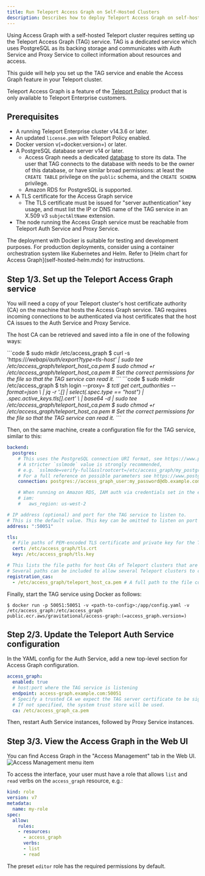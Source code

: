 ```yaml
---
title: Run Teleport Access Graph on Self-Hosted Clusters
description: Describes how to deploy Teleport Access Graph on self-hosted clusters.
---
```


Using Access Graph with a self-hosted Teleport cluster requires
setting up the Teleport Access Graph (TAG) service.
TAG is a dedicated service which uses PostgreSQL as its backing storage
and communicates with Auth Service and Proxy Service
to collect information about resources and access.

This guide will help you set up the TAG service
and enable the Access Graph feature in your Teleport cluster.

Teleport Access Graph is a feature of the [Teleport
Policy](https://goteleport.com/platform/policy/) product that is only available
to Teleport Enterprise customers.

## Prerequisites

- A running Teleport Enterprise cluster v14.3.6 or later.
- An updated `license.pem` with Teleport Policy enabled.
- Docker version v(=docker.version=) or later.
- A PostgreSQL database server v14 or later.
  - Access Graph needs a dedicated [database](https://www.postgresql.org/docs/current/sql-createdatabase.html) to store its data.
    The user that TAG connects to the database with needs to be the owner of this database, or have similar broad permissions:
    at least the `CREATE TABLE` privilege on the `public` schema, and the `CREATE SCHEMA` privilege.
  - Amazon RDS for PostgreSQL is supported.
- A TLS certificate for the Access Graph service
  - The TLS certificate must be issued for "server authentication" key usage,
    and must list the IP or DNS name of the TAG service in an X.509 v3 `subjectAltName` extension.
- The node running the Access Graph service must be reachable from Teleport Auth Service and Proxy Service.

<Notice type="warning">
    The deployment with Docker is suitable for testing and development purposes. For production deployments,
    consider using a container orchestration system like Kubernetes and Helm.
    Refer to [Helm chart for Access Graph](self-hosted-helm.mdx) for instructions.
</Notice>

## Step 1/3. Set up the Teleport Access Graph service

You will need a copy of your Teleport cluster's host certificate authority (CA) on the machine that hosts the Access Graph service.
TAG requires incoming connections to be authenticated via host certificates that the host CA issues to the Auth Service and Proxy Service.

The host CA can be retrieved and saved into a file in one of the following ways:

<Tabs>
<TabItem label="Via curl">
```code
$ sudo mkdir /etc/access_graph
$ curl -s 'https://<Var name="teleport.example.com" />/webapi/auth/export?type=tls-host' | sudo tee /etc/access_graph/teleport_host_ca.pem
$ sudo chmod +r /etc/access_graph/teleport_host_ca.pem # Set the correct permissions for the file so that the TAG service can read it.
    ```
</TabItem>

<TabItem label="Via tctl">
```code
$ sudo mkdir /etc/access_graph
$ tsh login --proxy=<Var name="teleport.example.com" />
$ tctl get cert_authorities --format=json \
    | jq -r '.[] | select(.spec.type == "host") | .spec.active_keys.tls[].cert' \
    | base64 -d | sudo tee /etc/access_graph/teleport_host_ca.pem
$ sudo chmod +r /etc/access_graph/teleport_host_ca.pem # Set the correct permissions for the file so that the TAG service can read it.
```
</TabItem>
</Tabs>

Then, on the same machine, create a configuration file for the TAG service, similar to this:

```yaml
backend:
  postgres:
    # This uses the PostgreSQL connection URI format, see https://www.postgresql.org/docs/current/libpq-connect.html#LIBPQ-CONNSTRING-URIS
    # A stricter `sslmode` value is strongly recommended,
    # e.g. `sslmode=verify-full&sslrootcert=/etc/access_graph/my_postgres_ca.crt`.
    # For a full reference on possible parameters see https://www.postgresql.org/docs/current/libpq-connect.html#LIBPQ-PARAMKEYWORDS
    connection: postgres://access_graph_user:my_password@db.example.com:5432/access_graph_db?sslmode=require

    # When running on Amazon RDS, IAM auth via credentials set in the environment can be used as follows:
    # iam:
    #   aws_region: us-west-2

# IP address (optional) and port for the TAG service to listen to.
# This is the default value. This key can be omitted to listen on port 50051 on all interfaces.
address: ":50051"

tls:
  # File paths of PEM-encoded TLS certificate and private key for the TAG server.
  cert: /etc/access_graph/tls.crt
  key: /etc/access_graph/tls.key

# This lists the file paths for host CAs of Teleport clusters that are allowed to register with this TAG service.
# Several paths can be included to allow several Teleport clusters to connect to the TAG service.
registration_cas:
  - /etc/access_graph/teleport_host_ca.pem # A full path to the file containing the Teleport cluster's host CA certificate.
```

Finally, start the TAG service using Docker as follows:

```console
$ docker run -p 50051:50051 -v <path-to-config>:/app/config.yaml -v /etc/access_graph:/etc/access_graph public.ecr.aws/gravitational/access-graph:(=access_graph.version=)
```

## Step 2/3. Update the Teleport Auth Service configuration

In the YAML config for the Auth Service, add a new top-level section for Access Graph configuration.

```yaml
access_graph:
  enabled: true
  # host:port where the TAG service is listening
  endpoint: access-graph.example.com:50051
  # Specify a trusted CA we expect the TAG server certificate to be signed by.
  # If not specified, the system trust store will be used.
  ca: /etc/access_graph_ca.pem
```

Then, restart Auth Service instances, followed by Proxy Service instances.

## Step 3/3. View the Access Graph in the Web UI

You can find Access Graph in the "Access Management" tab in the Web UI.
![Access Management menu item](../../../img/access-graph/menu-item.png)

To access the interface, your user must have a role that allows `list` and `read` verbs on the `access_graph` resource, e.g.:

```yaml
kind: role
version: v7
metadata:
  name: my-role
spec:
  allow:
    rules:
    - resources:
      - access_graph
      verbs:
      - list
      - read
```

The preset `editor` role has the required permissions by default.
